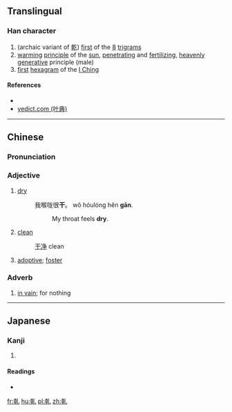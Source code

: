 ==Translingual==

===Han character===
{{Han char|rn=5|rad=乙|as=08|sn=9|four=42410|canj=JJU,XJJU|ids=⿰𠦝乚}}

# (archaic variant of [[乾]]) [[first]] of the [[8]] [[w:Ba Gua|trigrams]]
# [[warm]]ing [[principle]] of the [[sun]], [[penetrating]] and [[fertilizing]], [[heavenly]] [[generative]] principle (male)
# [[first]] [[hexagram]] of the [[I Ching]]

====References====
* {{Han ref|kx=0084.210|dkj=00194|hdz=10056.010|uh=4E79|ud=20089}}
*[http://yedict.com/htm/4E/4E79.htm yedict.com (叶典)]

----

==Chinese==
{{zh-hanzi-box|[[干]]/乹|乹}}

===Pronunciation===
{{zh-pron
|m=gān
|c=
|mc=
|oc=
|ma=
|cat=n,a,adv
}}

===Adjective===
{{zh-adj|t|sim=干}}

# [[dry]]
#: 我喉咙很'''干'''。 wǒ hóulóng hěn '''gān'''.
#:: My throat feels '''dry'''.
# [[clean]]
#: [[干净]] clean
# [[adoptive]]; [[foster]]

===Adverb===
{{zh-adv|t|sim=干}}

# [[in vain]]; for nothing

----

==Japanese==

===Kanji===
{{ja-kanji|grade=|rs=乙08}}

# {{defn|lang=ja|sort=乙08}}

====Readings====
* {{ja-readings|on=[[かん]] (kan), [[けん]] (ken)|kun=[[かわく]] (kawaku), [[かわかす]] (kawakasu)}}

[[fr:乹]]
[[hu:乹]]
[[pl:乹]]
[[zh:乹]]